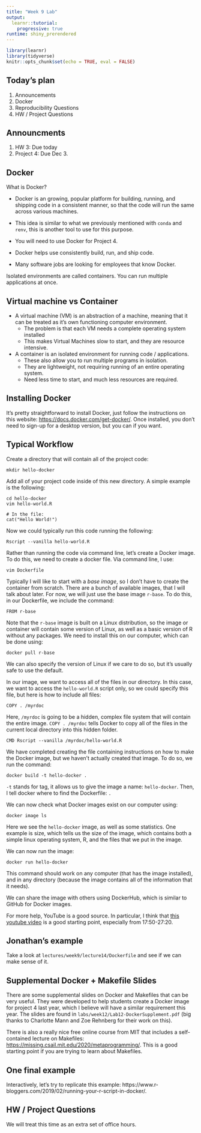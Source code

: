 ```yaml
---
title: "Week 9 Lab"
output:
  learnr::tutorial:
    progressive: true
runtime: shiny_prerendered
---
```


```r
library(learnr)
library(tidyverse)
knitr::opts_chunk$set(echo = TRUE, eval = FALSE)
```

## Today's plan

1. Announcements 
1. Docker
1. Reproducibility Questions
1. HW / Project Questions 

## Announcments

1. HW 3: Due today 
1. Project 4: Due Dec 3. 

## Docker

What is Docker? 

- Docker is an growing, popular platform for building, running, and shipping code in a consistent manner, so that the code will run the same across various machines. 
- This idea is similar to what we previously mentioned with `conda` and `renv`, this is another tool to use for this purpose. 
- You will need to use Docker for Project 4. 

- Docker helps use consistently build, run, and ship code. 
- Many software jobs are looking for employees that know Docker. 

Isolated environments are called containers. 
You can run multiple applications at once. 

## Virtual machine vs Container 

- A virtual machine (VM) is an abstraction of a machine, meaning that it can be treated as it's own functioning computer environment. 
   - The problem is that each VM needs a complete operating system installed
   - This makes Virtual Machines slow to start, and they are resource intensive. 
- A container is an isolated environment for running code / applications. 
   - These also allow you to run multiple programs in isolation. 
   - They are lightweight, not requiring running of an entire operating system.
   - Need less time to start, and much less resources are required. 

## Installing Docker  

It's pretty straightforward to install Docker, just follow the instructions on this website: [https://docs.docker.com/get-docker/](https://docs.docker.com/get-docker/).
Once installed, you don't need to sign-up for a desktop version, but you can if you want. 

## Typical Workflow 

Create a directory that will contain all of the project code: 

```
mkdir hello-docker
```

Add all of your project code inside of this new directory.
A simple example is the following: 

```
cd hello-docker
vim hello-world.R

# In the file: 
cat("Hello World!")
```

Now we could typically run this code running the following: 

```
Rscript --vanilla hello-world.R
```

Rather than running the code via command line, let's create a Docker image. 
To do this, we need to create a docker file. 
Via command line, I use: 

```
vim Dockerfile 
```

Typically I will like to start with a *base image*, so I don't have to create the container from scratch. 
There are a bunch of available images, that I will talk about later. 
For now, we will just use the base image `r-base`. 
To do this, in our Dockerfile, we include the command: 

```
FROM r-base
```

Note that the `r-base` image is built on a Linux distribution, so the image or container will contain some version of Linux, as well as a basic version of R without any packages. 
We need to install this on our computer, which can be done using:

```
docker pull r-base
```

We can also specify the version of Linux if we care to do so, but it's usually safe to use the default. 

In our image, we want to access all of the files in our directory.
In this case, we want to access the `hello-world.R` script only, so we could specify this file, but here is how to include all files: 

```
COPY . /myrdoc
```

Here, `/myrdoc` is going to be a hidden, complex file system that will contain the entire image. `COPY . /myrdoc` tells Docker to copy all of the files in the current local directory into this hidden folder. 

```
CMD Rscript --vanilla /myrdoc/hello-world.R
```

We have completed creating the file containing instructions on how to make the Docker image, but we haven't actually created that image. To do so, we run the command: 

```
docker build -t hello-docker .
```

`-t` stands for tag, it allows us to give the image a name: `hello-docker`. Then, I tell docker where to find the Dockerfile: `.`

We can now check what Docker images exist on our computer using:

```
docker image ls
```

Here we see the `hello-docker` image, as well as some statistics. One example is size, which tells us the size of the image, which contains both a simple linux operating system, R, and the files that we put in the image. 

We can now run the image: 

```
docker run hello-docker
```

This command should work on any computer (that has the image installed), and in any directory (because the image contains all of the information that it needs). 

We can share the image with others using DockerHub, which is similar to GitHub for Docker images. 

For more help, YouTube is a good source. In particular, I think that [this youtube video](https://www.youtube.com/watch?v=pTFZFxd4hOI) is a good starting point, especially from 17:50-27:20. 

## Jonathan's example 

Take a look at `lectures/week9/lecture14/Dockerfile` and see if we can make sense of it. 

## Supplemental Docker + Makefile Slides 

There are some supplemental slides on Docker and Makefiles that can be very useful. 
They were developed to help students create a Docker image for project 4 last year, which I believe will have a similar requirement this year. 
The slides are found in `labs/week12/Lab12-DockerSupplement.pdf` (big thanks to Charlotte Mann and Zoe Rehnberg for their work on this). 

There is also a really nice free online course from MIT that includes a self-contained lecture on Makefiles: [https://missing.csail.mit.edu/2020/metaprogramming/](https://missing.csail.mit.edu/2020/metaprogramming/). 
This is a good starting point if you are trying to learn about Makefiles. 

## One final example 

Interactively, let's try to replicate this example: https://www.r-bloggers.com/2019/02/running-your-r-script-in-docker/.

## HW / Project Questions

We will treat this time as an extra set of office hours. 
